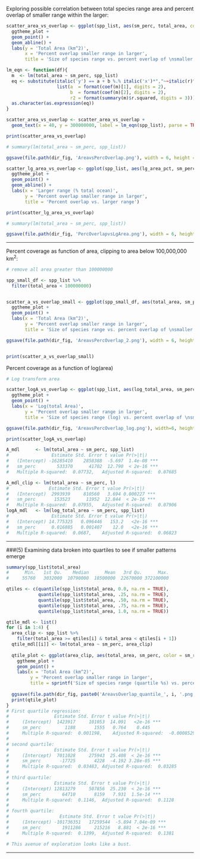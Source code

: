 Exploring possible correlation between total species range area and percent overlap of smaller range within the larger:
  
``` r

scatter_area_vs_overlap <- ggplot(spp_list, aes(sm_perc, total_area, color = sm_range)) + 
  ggtheme_plot + 
  geom_point() + 
  geom_abline() + 
  labs(y = 'Total Area (km^2)', 
       x = 'Percent overlap smaller range in larger', 
       title = 'Size of species range vs. percent overlap of \nsmaller range with larger')

lm_eqn <- function(df){
  m  <- lm(total_area ~ sm_perc, spp_list)
  eq <- substitute(italic('y') == a + b %.% italic('x')*","~~italic(r)^2~"="~r2, 
                   list(a  = format(coef(m)[1], digits = 2), 
                        b  = format(coef(m)[2], digits = 2), 
                        r2 = format(summary(m)$r.squared, digits = 3)))
  as.character(as.expression(eq))             
}

scatter_area_vs_overlap <- scatter_area_vs_overlap + 
  geom_text(x = 40, y = 300000000, label = lm_eqn(spp_list), parse = TRUE)

print(scatter_area_vs_overlap)

# summary(lm(total_area ~ sm_perc, spp_list))

ggsave(file.path(dir_fig, 'AreavsPercOverlap.png'), width = 6, height = 4)


```

  
``` r

scatter_lg_area_vs_overlap <- ggplot(spp_list, aes(lg_area_pct, sm_perc, color = sm_range)) + 
  ggtheme_plot + 
  geom_point() + 
  geom_abline() + 
  labs(x = 'Larger range (% total ocean)', 
       y = 'Percent overlap smaller range in larger', 
       title = 'Percent overlap vs. larger range')

print(scatter_lg_area_vs_overlap)

# summary(lm(total_area ~ sm_perc, spp_list))

ggsave(file.path(dir_fig, 'PercOverlapvsLgArea.png'), width = 6, height = 4)


```


***  
  
Percent coverage as function of area, clipping to area below 100,000,000 km^2^:

``` r
# remove all area greater than 100000000

spp_small_df <- spp_list %>% 
  filter(total_area < 100000000)


scatter_a_vs_overlap_small <- ggplot(spp_small_df, aes(total_area, sm_perc, color = sm_range)) + 
  ggtheme_plot + 
  geom_point() + 
  labs(x = 'Total Area (km^2)', 
       y = 'Percent overlap smaller range in larger', 
       title = 'Size of species range vs. percent overlap of \nsmaller range with larger')

ggsave(file.path(dir_fig, 'AreavsPercOverlap_2.png'), width = 6, height = 4)


print(scatter_a_vs_overlap_small)

```

Percent coverage as a function of log(area)
``` r
# Log transform area

scatter_logA_vs_overlap <- ggplot(spp_list, aes(log_total_area, sm_perc, color = sm_range)) + 
  ggtheme_plot + 
  geom_point() + 
  labs(x = 'Log(total Area)', 
       y = 'Percent overlap smaller range in larger', 
       title = 'Size of species range (log) vs. percent overlap of \nsmaller range with larger')

ggsave(file.path(dir_fig, 'AreavsPercOverlap_log.png'), width=6, height=4)

print(scatter_logA_vs_overlap)
```


``` r

A_mdl      <- lm(total_area ~ sm_perc, spp_list)
#                Estimate Std. Error t value Pr(>|t|)    
#   (Intercept) -16285410    2858388  -5.697  1.4e-08 ***
#   sm_perc        533370      41702  12.790  < 2e-16 ***
#   Multiple R-squared:  0.07732,	Adjusted R-squared:  0.07685 

A_mdl_clip <- lm(total_area ~ sm_perc, l)
#               Estimate Std. Error t value Pr(>|t|)    
#   (Intercept)  2993939     810560   3.694 0.000227 ***
#   sm_perc       153523      11952  12.844  < 2e-16 ***
#   Multiple R-squared:  0.07955,	Adjusted R-squared:  0.07906 
logA_mdl   <- lm(log_total_area ~ sm_perc, spp_list)
#                Estimate Std. Error t value Pr(>|t|)    
#   (Intercept) 14.775325   0.096446   153.2   <2e-16 ***
#   sm_perc      0.016885   0.001407    12.0   <2e-16 ***
#   Multiple R-squared:  0.0687,	Adjusted R-squared:  0.06823 
```

***  
  
###(5) Examining data broken into quartiles to see if smaller patterns emerge
``` r

summary(spp_list$total_area)
#      Min.   1st Qu.    Median      Mean   3rd Qu.      Max.
#     55760   3032000  10790000  18500000  22670000 372100000

qtiles <- c(quantile(spp_list$total_area, 0.0, na.rm = TRUE),
            quantile(spp_list$total_area, .25, na.rm = TRUE),
            quantile(spp_list$total_area, .50, na.rm = TRUE),
            quantile(spp_list$total_area, .75, na.rm = TRUE),
            quantile(spp_list$total_area, 1.0, na.rm = TRUE))

qtile_mdl <- list()
for (i in 1:4) {
  area_clip <- spp_list %>%
    filter(total_area >= qtiles[i] & total_area < qtiles[i + 1])
  qtile_mdl[[i]] <- lm(total_area ~ sm_perc, area_clip)
  
  qtile_plot <- ggplot(area_clip, aes(total_area, sm_perc, color = sm_range)) + 
    ggtheme_plot + 
    geom_point() + 
    labs(x = 'Total Area (km^2)', 
         y = 'Percent overlap smaller range in larger', 
         title = sprintf('Size of species range (quartile %s) vs. percent overlap of \nsmaller range with larger', i))
  
  ggsave(file.path(dir_fig, paste0('AreavsOverlap_quantile_', i, '.png')), width = 6, height = 4)
  print(qtile_plot)
}
# First quartile regression:
#                 Estimate Std. Error t value Pr(>|t|)    
#     (Intercept)  1423917     101053  14.091   <2e-16 ***
#     sm_perc         1188       1555   0.764    0.445    
#     Multiple R-squared:  0.001198,	Adjusted R-squared:  -0.0008529 
#
# second quartile:
#                 Estimate Std. Error t value Pr(>|t|)    
#     (Intercept)  7011028     275943  25.408  < 2e-16 ***
#     sm_perc       -17725       4228  -4.192 3.28e-05 ***
#     Multiple R-squared:  0.03483,	Adjusted R-squared:  0.03285 
#
# third quartile:
#                 Estimate Std. Error t value Pr(>|t|)    
#     (Intercept) 12813279     507856  25.230  < 2e-16 ***
#     sm_perc        64710       8159   7.931  1.5e-14 ***
#     Multiple R-squared:  0.1146,	Adjusted R-squared:  0.1128 
#
# fourth quartile:
#                   Estimate Std. Error t value Pr(>|t|)    
#     (Intercept) -101736351   17259544  -5.894 7.04e-09 ***
#     sm_perc        1911286     215216   8.881  < 2e-16 ***
#     Multiple R-squared:  0.1399,	Adjusted R-squared:  0.1381 

# This avenue of exploration looks like a bust.

```

***  